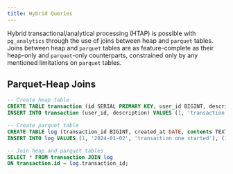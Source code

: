 ```yaml
---
title: Hybrid Queries
---
```


Hybrid transactional/analytical processing (HTAP) is possible with `pg_analytics` through the use of joins between heap and `parquet` tables. Joins between heap and `parquet` tables are as feature-complete as their heap-only and `parquet`-only counterparts, constrained only by any mentioned limitations on `parquet` tables.

## Parquet-Heap Joins

```sql
-- Create heap table
CREATE TABLE transaction (id SERIAL PRIMARY KEY, user_id BIGINT, description TEXT);
INSERT INTO transaction (user_id, description) VALUES (1, 'transaction one'), (2, 'transaction two'), (4, 'transaction three');

-- Create parquet table
CREATE TABLE log (transaction_id BIGINT, created_at DATE, contents TEXT);
INSERT INTO log VALUES (1, '2024-01-02', 'transaction one started'), (1, '2024-01-03', 'transaction one finished'), (2, '2024-03-03', 'transaction two failed'), (3, '2024-04-03', 'transaction three started');

-- Join heap and parquet tables
SELECT * FROM transaction JOIN log
ON transaction.id = log.transaction_id;
```

